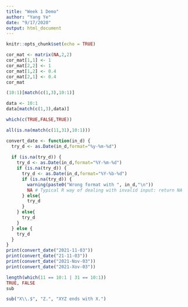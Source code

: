 ```yaml
---
title: "Week 1 Demo"
author: "Yang Ye"
date: "9/17/2020"
output: html_document
---
```


```r
knitr::opts_chunk$set(echo = TRUE)
```

```r
cor_mat <- matrix(NA,2,2)
cor_mat[1,1] <- 1
cor_mat[2,2] <- 1
cor_mat[1,2] <- 0.4
cor_mat[2,1] <- 0.4
cor_mat
```

```r
(10:1)[match(c(1,3),10:1)]

data <- 10:1
data[match(c(1,3),data)]
```

```r
which(c(TRUE,FALSE,TRUE))
```

```r
all(is.na(match(c(11,31),10:1)))
```


```r
convert_date <- function(in_d) {
  try_d <- as.Date(in_d,format="%y-%m-%d")
  
  if (is.na(try_d)) {
    try_d <- as.Date(in_d,format="%Y-%m-%d")
    if (is.na(try_d)) {
      try_d <- as.Date(in_d,format="%Y-%b-%d")
      if (is.na(try_d)) {
        warning(paste0("Wrong format with ", in_d,"\n"))
        NA # Typical R way of dealing with invalid input: return NA
      } else{
        try_d
      }
    } else{
      try_d
    }
  } else {
    try_d
  }
}
print(convert_date("2021-11-03"))
print(convert_date("21-11-03"))
print(convert_date("2021-Nov-03"))
print(convert_date("2021-Xov-03"))
```
```r
length(which(11 == 10:1 | 31 == 10:1))
TRUE, FALSE
sub
```

```r
sub("X\\.$", "Z.", "XYZ ends with X.")
```